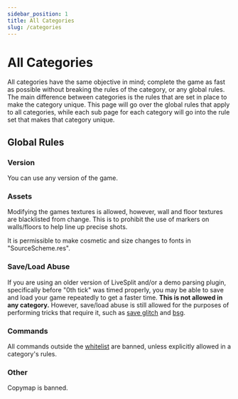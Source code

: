 ```yaml
---
sidebar_position: 1
title: All Categories
slug: /categories
---
```


# All Categories

All categories have the same objective in mind; complete the game as fast as possible without breaking the rules of the
category, or any global rules. The main difference between categories is the rules that are set in place to make the
category unique. This page will go over the global rules that apply to all categories, while each sub page for each
category will go into the rule set that makes that category unique.

## Global Rules

### Version
You can use any version of the game.

### Assets
Modifying the games textures is allowed, however, wall and floor textures are blacklisted from change. This is to prohibit
the use of markers on walls/floors to help line up precise shots.

It is permissible to make cosmetic and size changes to fonts in "SourceScheme.res".

### Save/Load Abuse

If you are using an older version of LiveSplit and/or a demo parsing plugin, specifically before "0th tick" was timed
properly, you may be able to save and load your game repeatedly to get a faster time. **This is not allowed in any category.**
However, save/load abuse is still allowed for the purposes of performing tricks that require it, such as
[save glitch](/tricks/save-glitch) and [bsg](/tricks/bsg).

### Commands

All commands outside the [whitelist](/commands#commands) are banned, unless explicitly allowed in a category's rules.

### Other


Copymap is banned.